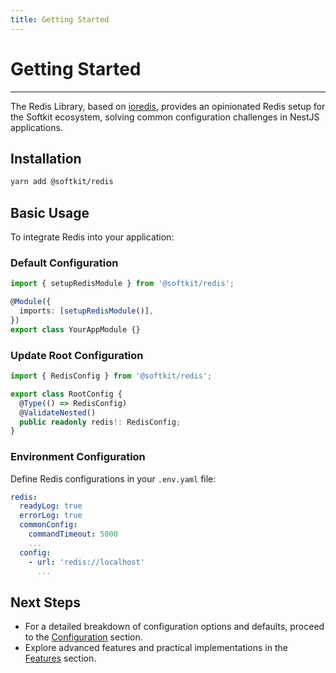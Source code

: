```yaml
---
title: Getting Started
---
```


# Getting Started

---

The Redis Library, based on [ioredis](https://www.npmjs.com/package/ioredis), provides an opinionated Redis setup for the Softkit ecosystem, solving common configuration challenges in NestJS applications.

## Installation

```bash
yarn add @softkit/redis
```

## Basic Usage

To integrate Redis into your application:

### Default Configuration

```typescript
import { setupRedisModule } from '@softkit/redis';

@Module({
  imports: [setupRedisModule()],
})
export class YourAppModule {}
```

### Update Root Configuration

```typescript
import { RedisConfig } from '@softkit/redis';

export class RootConfig {
  @Type(() => RedisConfig)
  @ValidateNested()
  public readonly redis!: RedisConfig;
}
```

### Environment Configuration

Define Redis configurations in your `.env.yaml` file:

```yaml
redis:
  readyLog: true
  errorLog: true
  commonConfig:
    commandTimeout: 5000
    ...
  config:
    - url: 'redis://localhost'
      ...
```

## Next Steps

- For a detailed breakdown of configuration options and defaults, proceed to the [Configuration](/libraries/redis/configuration) section.
- Explore advanced features and practical implementations in the [Features](/libraries/redis/features) section.
